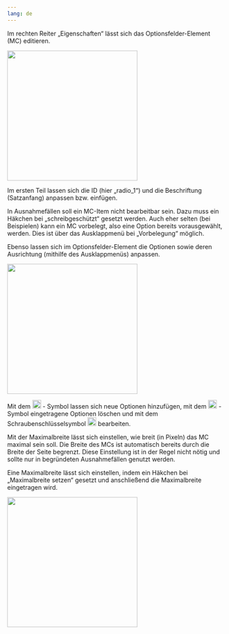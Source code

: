 ```yaml
---
lang: de
---
```


Im rechten Reiter „Eigenschaften“ lässt sich das Optionsfelder-Element (MC) editieren. 

![](../Glossar/Editieren_Eigenschaften.png){width=300}

Im ersten Teil lassen sich die ID (hier „radio_1“) und die Beschriftung (Satzanfang) anpassen bzw. einfügen. 

In Ausnahmefällen soll ein MC-Item nicht bearbeitbar sein. Dazu muss ein Häkchen bei „schreibgeschützt“ gesetzt werden. Auch eher selten (bei Beispielen) kann ein MC vorbelegt, also eine Option bereits vorausgewählt, werden. Dies ist über das Ausklappmenü bei „Vorbelegung“ möglich. 

Ebenso lassen sich im Optionsfelder-Element die Optionen sowie deren Ausrichtung (mithilfe des Ausklappmenüs) anpassen.

![](../Glossar/Editieren_zwei.png){width=300}

Mit dem ![](../Glossar/PlusSymbol_Grafik.png){width=20} - Symbol lassen sich neue Optionen hinzufügen, mit dem ![](../Glossar/XSymbol_Grafik.png){width=20} -Symbol eingetragene Optionen löschen und mit dem Schraubenschlüsselsymbol ![](../Glossar/Werkzeug-Symbol_Grafik.png){width=20} bearbeiten.

Mit der Maximalbreite lässt sich einstellen, wie breit (in Pixeln) das MC maximal sein soll. Die Breite des MCs ist automatisch bereits durch die Breite der Seite begrenzt. Diese Einstellung ist in der Regel nicht nötig und sollte nur in begründeten Ausnahmefällen genutzt werden.

Eine Maximalbreite lässt sich einstellen, indem ein Häkchen bei „Maximalbreite setzen“ gesetzt und anschließend die Maximalbreite eingetragen wird.

![](../Glossar/Maximalbreite.png){width=300}